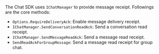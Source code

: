 <PlatformWrapper platform="windows">

The Chat SDK uses `IChatManager` to provide message receipt. Followings are the core methods:

- `Options.RequireDeliveryAck`: Enable message delivery receipt.
- `IChatManager.SendConversationReadAck`: Send a conversation read receipt.
- `IChatManager.SendMessageReadAck`: Send a message read receipt.
- `SendReadAckForGroupMessage`: Send a message read receipt for group chat.

</PlatformWrapper>